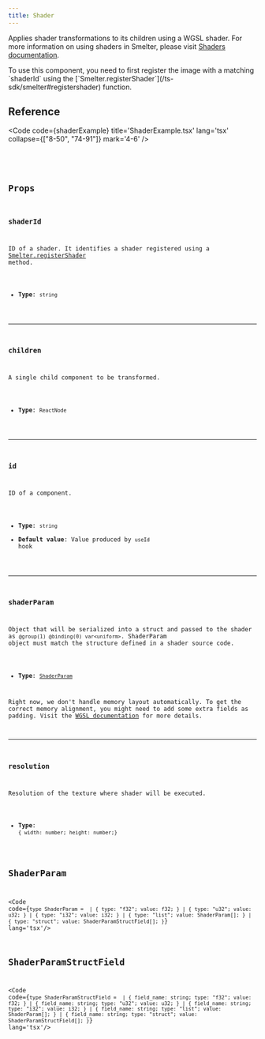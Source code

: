 ```yaml
---
title: Shader
---
```


Applies shader transformations to its children using a WGSL shader. For more information on using shaders in Smelter, please visit [Shaders documentation](/fundamentals/concepts/shaders).

<Aside>To use this component, you need to first register the image with a matching `shaderId` using the [`Smelter.registerShader`](/ts-sdk/smelter#registershader) function.</Aside>

## Reference

<Code code={shaderExample} title='ShaderExample.tsx' lang='tsx' collapse={["8-50", "74-91"]} mark='4-6' />

<CollapsibleDetails summaryTitle='Type definitions'>
<Code code={`
type ShaderProps = {
    id?: string;
    children?: ReactElement[];
    shaderId: string;
    shaderParam?: ShaderParam;
    resolution: {
      width: number;
      height: number;
    };
}
`} lang='tsx' />
</CollapsibleDetails>

## Props

### shaderId
ID of a shader. It identifies a shader registered using a [Smelter.registerShader](/ts-sdk/smelter#registershader) method.

- **Type**: `string`

---

### children
A single child component to be transformed.

- **Type**: `ReactNode`

---

### id
ID of a component.

- **Type**: `string`
- **Default value**: Value produced by `useId` hook

---

### shaderParam
Object that will be serialized into a struct and passed to the shader as `@group(1) @binding(0) var<uniform>`. ShaderParam object must match the structure defined in a shader source code.

- **Type**: [`ShaderParam`](#shaderparam-1)

<Aside>Right now, we don't handle memory layout automatically. To get the correct memory alignment, you might need to add some extra fields as padding. Visit the <a href="https://www.w3.org/TR/WGSL/#alignment-and-size" target='_blank'>WGSL documentation</a> for more details.</Aside>

---

### resolution
Resolution of the texture where shader will be executed.

- **Type**: `{ width: number; height: number;}`

## ShaderParam

<Code code={`
type ShaderParam = 
  | { type: "f32"; value: f32; }
  | { type: "u32"; value: u32; }
  | { type: "i32"; value: i32; }
  | { type: "list"; value: ShaderParam[]; }
  | {
      type: "struct";
      value: ShaderParamStructField[];
    }
`} lang='tsx'/>

## ShaderParamStructField

<Code code={`
type ShaderParamStructField = 
  | { field_name: string; type: "f32"; value: f32; }
  | { field_name: string; type: "u32"; value: u32; }
  | { field_name: string; type: "i32"; value: i32; }
  | {
      field_name: string;
      type: "list";
      value: ShaderParam[];
    }
  | {
      field_name: string;
      type: "struct";
      value: ShaderParamStructField[];
    }
`} lang='tsx'/>
